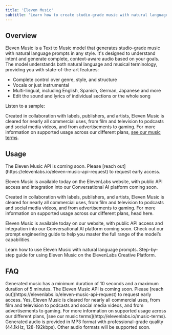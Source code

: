 ```yaml
---
title: 'Eleven Music'
subtitle: 'Learn how to create studio-grade music with natural language prompts in any style with ElevenLabs.'
---
```


## Overview

Eleven Music is a Text to Music model that generates studio-grade music with natural language prompts in any style. It's designed to understand intent and generate complete, context-aware audio based on your goals. The model understands both natural language and musical terminology, providing you with state-of-the-art features:

- Complete control over genre, style, and structure
- Vocals or just instrumental
- Multi-lingual, including English, Spanish, German, Japanese and more
- Edit the sound and lyrics of individual sections or the whole song

Listen to a sample:

<elevenlabs-audio-player
    audio-title="Eleven Outta Ten"
    audio-src="https://github.com/elevenlabs/elevenlabs-docs/raw/refs/heads/main/fern/assets/audio/music-eleven-outta-ten.mp3"
/>

Created in collaboration with labels, publishers, and artists, Eleven Music is cleared for nearly all commercial uses, from film and television to podcasts and social media videos, and from advertisements to gaming. For more information on supported usage across our different plans, [see our music terms](http://elevenlabs.io/music-terms).

## Usage

<Tip>
  The Eleven Music API is coming soon. Please [reach
  out](https://elevenlabs.io/eleven-music-api-request) to request early access.
</Tip>

Eleven Music is available today on the ElevenLabs website, with public API access and integration into our Conversational AI platform coming soon.

Created in collaboration with labels, publishers, and artists, Eleven Music is cleared for nearly all commercial uses, from film and television to podcasts and social media videos, and from advertisements to gaming. For more information on supported usage across our different plans, head here.

Eleven Music is available today on our website, with public API access and integration into our Conversational AI platform coming soon. Check out our prompt engineering guide to help you master the full range of the model’s capabilities.

<CardGroup cols={2}>
  <Card
    title="Prompting guide"
    icon="duotone book-sparkles"
    href="/docs/best-practices/prompting/eleven-music"
  >
    Learn how to use Eleven Music with natural language prompts.
  </Card>
  <Card title="Product guide" icon="duotone book-user" href="/docs/product-guides/products/music">
    Step-by-step guide for using Eleven Music on the ElevenLabs Creative Platform.
  </Card>
</CardGroup>

## FAQ

<AccordionGroup>
  <Accordion title="What's the maximum duration for generated music?">
    Generated music has a minimum duration of 10 seconds and a maximum duration of 5 minutes.
  </Accordion>
  <Accordion title="Is there an API available?">
    The Eleven Music API is coming soon. Please [reach
    out](https://elevenlabs.io/eleven-music-api-request) to request early access.
  </Accordion>
  <Accordion title="Can I use Eleven Music for my business?">
    Yes, Eleven Music is cleared for nearly all commercial uses, from film and television to
    podcasts and social media videos, and from advertisements to gaming. For more information on
    supported usage across our different plans, [see our music
    terms](http://elevenlabs.io/music-terms).
  </Accordion>
  <Accordion title="What audio formats are supported?">
    Generated audio is provided in MP3 format with professional-grade quality (44.1kHz,
    128-192kbps). Other audio formats will be supported soon.
  </Accordion>
</AccordionGroup>
